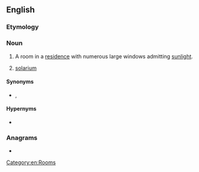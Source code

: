 {{also|sun room}}
==English==

===Etymology===
{{compound|en|sun|room}}

===Noun===
{{en-noun}}

# A room in a [[residence]] with numerous large windows admitting [[sunlight]].
#: {{syn|en|conservatory}} {{q|UK}}
# [[solarium]]

====Synonyms====
* {{l|en|Florida room}}, {{l|en|solarium}}

====Hypernyms====
* {{l|en|room}}

===Anagrams===
* {{anagrams|en|a=mnoorsu|Monsour|unmoors}}

[[Category:en:Rooms]]
